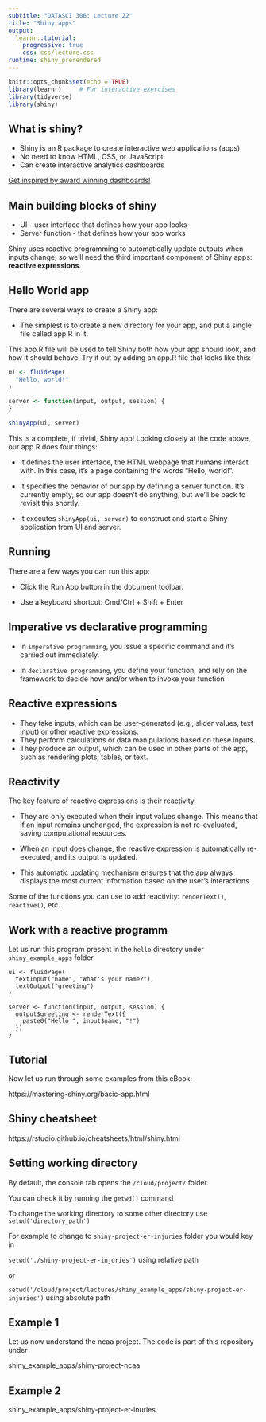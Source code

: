 ```yaml
---
subtitle: "DATASCI 306: Lecture 22"
title: "Shiny apps"
output: 
  learnr::tutorial:
    progressive: true
    css: css/lecture.css
runtime: shiny_prerendered
---
```


```r
knitr::opts_chunk$set(echo = TRUE)
library(learnr)     # For interactive exercises
library(tidyverse)
library(shiny)
```


## What is shiny?

* Shiny is an R package to create interactive web applications (apps)
* No need to know HTML, CSS, or JavaScript. 
* Can create interactive analytics dashboards  

[Get inspired by award winning dashboards!](https://medium.com/make-your-data-speak/myds-award-2023-oh-dashboards-my-dashboards-8c978fa2a468)

## Main building blocks of shiny

* UI - user interface that defines how your app looks
* Server function -  that defines how your app works

Shiny uses reactive programming to automatically update outputs when inputs change, so we’ll need the third important component of Shiny apps: **reactive expressions**. 

## Hello World app

There are several ways to create a Shiny app:

* The simplest is to create a new directory for your app, and put a single file called app.R in it. 

This app.R file will be used to tell Shiny both how your app should look, and how it should behave. Try it out by adding an app.R file that looks like this:

```r
ui <- fluidPage(
  "Hello, world!"
)

server <- function(input, output, session) {
}

shinyApp(ui, server)
```

This is a complete, if trivial, Shiny app! Looking closely at the code above, our app.R does four things:


- It defines the user interface, the HTML webpage that humans interact with. In this case, it’s a page containing the words “Hello, world!”.

- It specifies the behavior of our app by defining a server function. It’s currently empty, so our app doesn’t do anything, but we’ll be back to revisit this shortly.

- It executes `shinyApp(ui, server)` to construct and start a Shiny application from UI and server.

## Running

There are a few ways you can run this app:

- Click the Run App button in the document toolbar.

- Use a keyboard shortcut: Cmd/Ctrl + Shift + Enter



## Imperative vs declarative programming

* In `imperative programming`, you issue a specific command and it’s carried out immediately. 

* In `declarative programming`, you define your function, and rely on the framework to decide how and/or when to invoke your function

##  Reactive expressions

* They take inputs, which can be user-generated (e.g., slider values, text input) or other reactive expressions.
* They perform calculations or data manipulations based on these inputs.
* They produce an output, which can be used in other parts of the app, such as rendering plots, tables, or text.

## Reactivity

The key feature of reactive expressions is their reactivity.

* They are only executed when their input values change. This means that if an input remains unchanged, the expression is not re-evaluated, saving computational resources.

* When an input does change, the reactive expression is automatically re-executed, and its output is updated.

* This automatic updating mechanism ensures that the app always displays the most current information based on the user's interactions.

Some of the functions you can use to add reactivity:
`renderText()`,  `reactive()`,  etc.

## Work with a reactive programm

Let us run this program present in the `hello` directory under `shiny_example_apps` folder

```
ui <- fluidPage(
  textInput("name", "What's your name?"),
  textOutput("greeting")
)

server <- function(input, output, session) {
  output$greeting <- renderText({
    paste0("Hello ", input$name, "!")
  })
}
```
## Tutorial

Now let us run through some examples from this eBook:

https://mastering-shiny.org/basic-app.html

## Shiny cheatsheet

https://rstudio.github.io/cheatsheets/html/shiny.html

## Setting working directory

By default, the console tab opens the `/cloud/project/` folder.

You can check it by running the `getwd()` command

To change the working directory to some other directory use `setwd('directory_path')`

For example to change to `shiny-project-er-injuries` folder you would key in

`setwd('./shiny-project-er-injuries')` using relative path

or

`setwd('/cloud/project/lectures/shiny_example_apps/shiny-project-er-injuries')` using absolute path

## Example 1

Let us now understand the ncaa project. The code is part of this repository under 

shiny_example_apps/shiny-project-ncaa



## Example 2

shiny_example_apps/shiny-project-er-inuries


